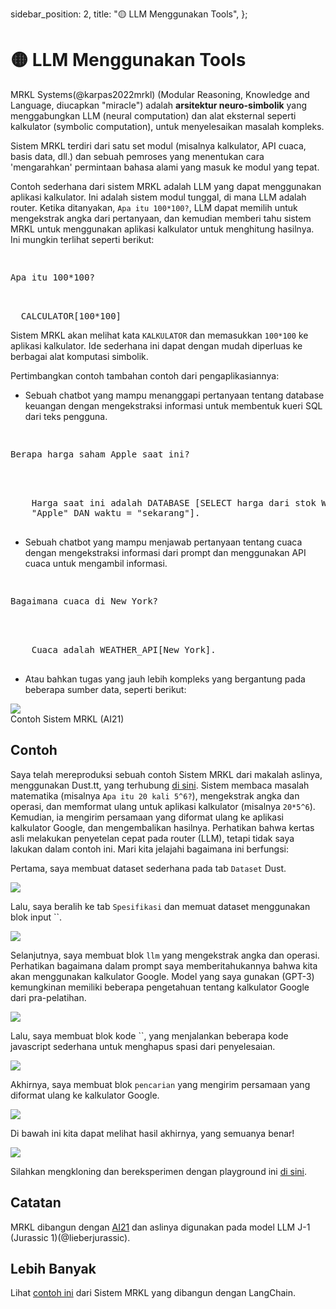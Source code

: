   sidebar_position: 2,
  title: "🟡 LLM Menggunakan Tools",
};

# 🟡 LLM Menggunakan Tools

MRKL Systems(@karpas2022mrkl) (Modular Reasoning, Knowledge and Language, diucapkan "miracle") adalah **arsitektur neuro-simbolik** yang menggabungkan LLM (neural computation) dan alat eksternal seperti kalkulator (symbolic computation), untuk menyelesaikan masalah kompleks.

Sistem MRKL terdiri dari satu set modul (misalnya kalkulator, API cuaca, basis data, dll.) dan sebuah pemroses yang menentukan cara 'mengarahkan' permintaan bahasa alami yang masuk ke modul yang tepat.

Contoh sederhana dari sistem MRKL adalah LLM yang dapat menggunakan aplikasi kalkulator. Ini adalah sistem modul tunggal, di mana LLM adalah router. Ketika ditanyakan, `Apa itu 100*100?`, LLM dapat memilih untuk mengekstrak angka dari pertanyaan, dan kemudian memberi tahu sistem MRKL untuk menggunakan aplikasi kalkulator untuk menghitung hasilnya. Ini mungkin terlihat seperti berikut:

<pre>
  <p>Apa itu 100*100?</p>

  <span className="bluegreen-highlight">CALCULATOR[100*100]</span>
</pre>

Sistem MRKL akan melihat kata `KALKULATOR` dan memasukkan `100*100` ke aplikasi kalkulator. Ide sederhana ini dapat dengan mudah diperluas ke berbagai alat komputasi simbolik.

Pertimbangkan contoh tambahan contoh dari pengaplikasiannya:

- Sebuah chatbot yang mampu menanggapi pertanyaan tentang database keuangan dengan mengekstraksi informasi untuk membentuk kueri SQL dari teks pengguna.

<pre>
  <p>Berapa harga saham Apple saat ini?</p>

  <span className="bluegreen-highlight">
    Harga saat ini adalah DATABASE [SELECT harga dari stok WHERE perusahaan =
    "Apple" DAN waktu = "sekarang"].
  </span>
</pre>

- Sebuah chatbot yang mampu menjawab pertanyaan tentang cuaca dengan mengekstraksi informasi dari prompt dan menggunakan API cuaca untuk mengambil informasi.

<pre>
  <p>Bagaimana cuaca di New York?</p>

  <span className="bluegreen-highlight">
    Cuaca adalah WEATHER_API[New York].
  </span>
</pre>

- Atau bahkan tugas yang jauh lebih kompleks yang bergantung pada beberapa sumber data, seperti berikut:

<div style={{ textAlign: "center" }}>
  <Image
    src="/docs/assets/advanced/mrkl_task.webp"
    width={1600}
    height={1331}
    style={{ width: "500px", margin: "auto" }}
  />
</div>

<div style={{ textAlign: "center" }}>Contoh Sistem MRKL (AI21)</div>

## Contoh

Saya telah mereproduksi sebuah contoh Sistem MRKL dari makalah aslinya, menggunakan Dust.tt, yang terhubung [di sini](https://dust.tt/w/ddebdfcdde/a/98bdd65cb7). Sistem membaca masalah matematika (misalnya `Apa itu 20 kali 5^6?`), mengekstrak angka dan operasi, dan memformat ulang untuk aplikasi kalkulator (misalnya `20*5^6`). Kemudian, ia mengirim persamaan yang diformat ulang ke aplikasi kalkulator Google, dan mengembalikan hasilnya. Perhatikan bahwa kertas asli melakukan penyetelan cepat pada router (LLM), tetapi tidak saya lakukan dalam contoh ini. Mari kita jelajahi bagaimana ini berfungsi:

Pertama, saya membuat dataset sederhana pada tab `Dataset` Dust.

<div style={{ textAlign: "center" }}>
  <Image
    src="/docs/assets/advanced/mrkl/dataset.webp"
    width={2818}
    height={820}
    style={{ width: "750px", margin: "auto" }}
  />
</div>

Lalu, saya beralih ke tab `Spesifikasi` dan memuat dataset menggunakan blok input ``.

<div style={{ textAlign: "center" }}>
  <Image
    src="/docs/assets/advanced/mrkl/load_dataset.webp"
    width={2790}
    height={508}
    style={{ width: "750px", margin: "auto" }}
  />
</div>

Selanjutnya, saya membuat blok `llm` yang mengekstrak angka dan operasi. Perhatikan bagaimana dalam prompt saya memberitahukannya bahwa kita akan menggunakan kalkulator Google. Model yang saya gunakan (GPT-3) kemungkinan memiliki beberapa pengetahuan tentang kalkulator Google dari pra-pelatihan.

<div style={{ textAlign: "center" }}>
  <Image
    src="/docs/assets/advanced/mrkl/model.webp"
    width={2790}
    height={960}
    style={{ width: "750px", margin: "auto" }}
  />
</div>

Lalu, saya membuat blok kode ``, yang menjalankan beberapa kode javascript sederhana untuk menghapus spasi dari penyelesaian.

<div style={{ textAlign: "center" }}>
  <Image
    src="/docs/assets/advanced/mrkl/extract.webp"
    width={2790}
    height={532}
    style={{ width: "750px", margin: "auto" }}
  />
</div>

Akhirnya, saya membuat blok `pencarian` yang mengirim persamaan yang diformat ulang ke kalkulator Google.

<div style={{ textAlign: "center" }}>
  <Image
    src="/docs/assets/advanced/mrkl/search.webp"
    width={2790}
    height={1310}
    style={{ width: "750px", margin: "auto" }}
  />
</div>

Di bawah ini kita dapat melihat hasil akhirnya, yang semuanya benar!

<div style={{ textAlign: "center" }}>
  <Image
    src="/docs/assets/advanced/mrkl/final.webp"
    width={2784}
    height={494}
    style={{ width: "750px", margin: "auto" }}
  />
</div>

Silahkan mengkloning dan bereksperimen dengan playground ini [di sini](https://dust.tt/w/ddebdfcdde/a/98bdd65cb7).

## Catatan

MRKL dibangun dengan [AI21](https://www.ai21.com/) dan aslinya digunakan pada model LLM J-1 (Jurassic 1)(@lieberjurassic).

## Lebih Banyak

Lihat [contoh ini](https://python.langchain.com/docs/modules/agents/how_to/mrkl) dari Sistem MRKL yang dibangun dengan LangChain.

